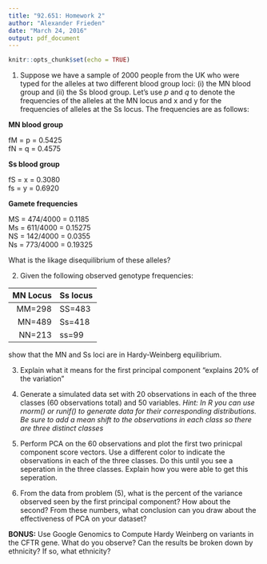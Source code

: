 ```yaml
---
title: "92.651: Homework 2"
author: "Alexander Frieden"
date: "March 24, 2016"
output: pdf_document
---
```


```r
knitr::opts_chunk$set(echo = TRUE)
```

1.  Suppose we have a sample of 2000 people from the UK who were typed for the alleles at two different blood group loci: (i) the MN blood group and (ii) the Ss blood group. Let’s use $p$ and $q$ to denote the frequencies of the alleles at the MN locus and x and y for the frequencies of alleles at the Ss locus. The frequencies are as follows:

**MN blood group**

fM = p = 0.5425  
fN = q = 0.4575  

**Ss blood group**

fS = x = 0.3080  
fs = y = 0.6920 

**Gamete frequencies**

MS = 474/4000 = 0.1185  
Ms = 611/4000 = 0.15275  
NS = 142/4000 = 0.0355  
Ns = 773/4000 = 0.19325 

What is the likage disequilibrium of these alleles?


2.  Given the following observed genotype frequencies:

  MN Locus     Ss locus     
----------     -------- 
    MM=298     SS=483     
    MN=489     Ss=418    
    NN=213     ss=99      


show that the MN and Ss loci are in Hardy-Weinberg equilibrium. 


3.  Explain what it means for the first principal component "explains 20% of the variation"

4.  Generate a simulated data set with 20 observations in each of the three classes (60 observations total) and 50 variables.  *Hint: In R you can use rnorm() or runif() to generate data for their corresponding distributions.  Be sure to add a mean shift to the observations in each class so there are three distinct classes*

5.  Perform PCA on the 60 observations and plot the first two prinicpal component score vectors.  Use a different color to indicate the observations in each of the three classes.  Do this until you see a seperation in the three classes.  Explain how you were able to get this seperation.  

6.  From the data from problem (5), what is the percent of the variance observed seen by the first principal component?  How about the second?  From these numbers, what conclusion can you draw about the effectiveness of PCA on your dataset?

**BONUS:** Use Google Genomics to Compute Hardy Weinberg on variants in the CFTR gene.  What do you observe?  Can the results be broken down by ethnicity?  If so, what ethnicity?